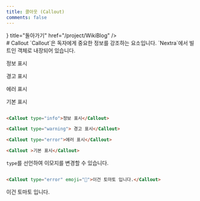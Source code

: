 ```yaml
---
title: 콜아웃 (Callout)
comments: false
---
```



<Cards>
<Card icon={<Icon.arrow_left/>} title="돌아가기" href="/project/WikiBlog" />
</Cards>

<br/>
# Callout
`Callout`은 독자에게 중요한 정보를 강조하는 요소입니다. `Nextra`에서 빌트인 객체로 내장되어 있습니다.


<Callout type="info">정보 표시</Callout>

<Callout type="warning"> 경고 표시</Callout>

<Callout type="error">에러 표시</Callout>

<Callout >기본 표시</Callout>

```md filename="Markdown"

<Callout type="info">정보 표시</Callout>

<Callout type="warning"> 경고 표시</Callout>

<Callout type="error">에러 표시</Callout>

<Callout >기본 표시</Callout>

```

`type`를 선언하여 이모지를 변경할 수 있습니다.

```md filename="Markdown"

<Callout type="error" emoji="🍅">이건 토마토 입니다.</Callout>

```

<Callout type="error" emoji="🍅">이건 토마토 입니다.</Callout>

